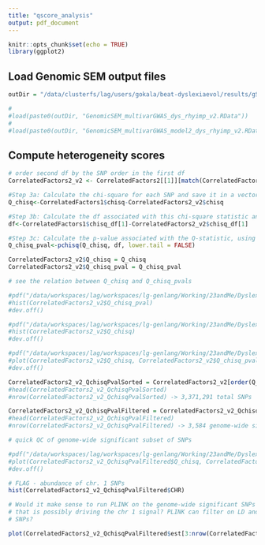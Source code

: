 ```yaml
---
title: "qscore_analysis"
output: pdf_document
---
```


```r
knitr::opts_chunk$set(echo = TRUE)
library(ggplot2)
```

## Load Genomic SEM output files

```r

outDir = "/data/clusterfs/lag/users/gokala/beat-dyslexiaevol/results/gSEM/"

#
#load(paste0(outDir, "GenomicSEM_multivarGWAS_dys_rhyimp_v2.RData"))
#
#load(paste0(outDir, "GenomicSEM_multivarGWAS_model2_dys_rhyimp_v2.RData"))

```

## Compute heterogeneity scores

```r
# order second df by the SNP order in the first df
CorrelatedFactors2_v2 <- CorrelatedFactors2[[1]][match(CorrelatedFactors1$SNP, CorrelatedFactors2[[1]]$SNP),]

#Step 3a: Calculate the chi-square for each SNP and save it in a vector called Q_chisq
Q_chisq<-CorrelatedFactors1$chisq-CorrelatedFactors2_v2$chisq

#Step 3b: Calculate the df associated with this chi-square statistic and name it df. Note that only the first run #is used to calculate df, as the degrees of freedom will be the same for every SNP. 
df<-CorrelatedFactors1$chisq_df[1]-CorrelatedFactors2_v2$chisq_df[1]

#Step 3c: Calculate the p-value associated with the Q-statistic, using the relevant degrees of freedom calculated #in Step 3b. This saves the p-values in a vector called Q_chisq_pval, and can easily be appended to either #CorrelatedFactors[[1]] or CorrelatedFactors[[2]] (i.e., using cbind). 
Q_chisq_pval<-pchisq(Q_chisq, df, lower.tail = FALSE)

CorrelatedFactors2_v2$Q_chisq = Q_chisq
CorrelatedFactors2_v2$Q_chisq_pval = Q_chisq_pval
```

```r
# see the relation between Q_chisq and Q_chisq_pvals

#pdf("/data/workspaces/lag/workspaces/lg-genlang/Working/23andMe/Dyslexia2/Evolution/dys_rhy_pleiotropy/results/gSEM/q_chisq_pval.pdf")
#hist(CorrelatedFactors2_v2$Q_chisq_pval)
#dev.off()

#pdf("/data/workspaces/lag/workspaces/lg-genlang/Working/23andMe/Dyslexia2/Evolution/dys_rhy_pleiotropy/results/gSEM/q_chisq.pdf")
#hist(CorrelatedFactors2_v2$Q_chisq)
#dev.off()

#pdf("/data/workspaces/lag/workspaces/lg-genlang/Working/23andMe/Dyslexia2/Evolution/dys_rhy_pleiotropy/results/gSEM/q_chisq_VS_q_chisq_pval.pdf")
#plot(CorrelatedFactors2_v2$Q_chisq, CorrelatedFactors2_v2$Q_chisq_pval)
#dev.off()


```

```r

CorrelatedFactors2_v2_QchisqPvalSorted = CorrelatedFactors2_v2[order(Q_chisq_pval),]
#head(CorrelatedFactors2_v2_QchisqPvalSorted)
#nrow(CorrelatedFactors2_v2_QchisqPvalSorted) -> 3,371,291 total SNPs

CorrelatedFactors2_v2_QchisqPvalFiltered = CorrelatedFactors2_v2_QchisqPvalSorted[CorrelatedFactors2_v2_QchisqPvalSorted$Q_chisq_pval<0.00000005,]
#head(CorrelatedFactors2_v2_QchisqPvalFiltered)
#nrow(CorrelatedFactors2_v2_QchisqPvalFiltered) -> 3,584 genome-wide significant SNPs

# quick QC of genome-wide significant subset of SNPs

#pdf("/data/workspaces/lag/workspaces/lg-genlang/Working/23andMe/Dyslexia2/Evolution/dys_rhy_pleiotropy/results/gSEM/q_chisq_VS_q_chisq_pval_genomewideSigSNPs.pdf")
#plot(CorrelatedFactors2_v2_QchisqPvalFiltered$Q_chisq, CorrelatedFactors2_v2_QchisqPvalFiltered$Q_chisq_pval)
#dev.off()

# FLAG - abundance of chr. 1 SNPs
hist(CorrelatedFactors2_v2_QchisqPvalFiltered$CHR)

# Would it make sense to run PLINK on the genome-wide significant SNPs subsets to account for LD
# that is possibly driving the chr 1 signal? PLINK can filter on LD and give independent significant
# SNPs?

plot(CorrelatedFactors2_v2_QchisqPvalFiltered$est[3:nrow(CorrelatedFactors2_v2_QchisqPvalFiltered)], CorrelatedFactors2_v2_QchisqPvalFiltered$Q_chisq_pval[3:nrow(CorrelatedFactors2_v2_QchisqPvalFiltered)])

```

